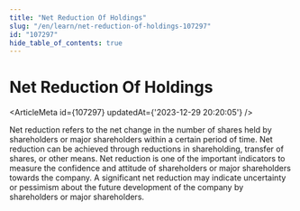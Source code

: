 ```yaml
---
title: "Net Reduction Of Holdings"
slug: "/en/learn/net-reduction-of-holdings-107297"
id: "107297"
hide_table_of_contents: true
---
```



# Net Reduction Of Holdings

<ArticleMeta id={107297} updatedAt={'2023-12-29 20:20:05'} />
<div className='border-solid border-b border-t-0 my-4 border-[var(--ifm-color-gray-300)]' />

Net reduction refers to the net change in the number of shares held by shareholders or major shareholders within a certain period of time. Net reduction can be achieved through reductions in shareholding, transfer of shares, or other means. Net reduction is one of the important indicators to measure the confidence and attitude of shareholders or major shareholders towards the company. A significant net reduction may indicate uncertainty or pessimism about the future development of the company by shareholders or major shareholders.
